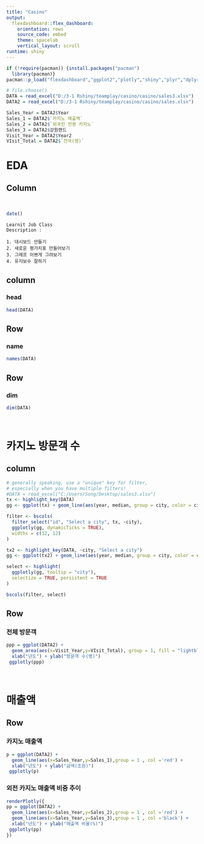---
title: "Casino"
output: 
  flexdashboard::flex_dashboard:
    orientation: rows
    source_code: embed
    theme: spacelab
    vertical_layout: scroll
runtime: shiny
---

```{r setup, include=FALSE}
if (!require(pacman)) {install.packages("pacman")
  library(pacman)}
pacman::p_load("flexdashboard","ggplot2","plotly","shiny","plyr","dplyr","plotly","tm","crosstalk","readxl","crosstalk", "readxl")
```

```{r}
# file.choose()
DATA = read_excel("D:/3-1 Rshiny/teamplay/casino/casino/sales3.xlsx")
DATA2 = read_excel("D:/3-1 Rshiny/teamplay/casino/casino/sales.xlsx")
```

```{r}
Sales_Year = DATA2$Year
Sales_1 = DATA2$`카지노 매출액`
Sales_2 = DATA2$`외국인 전용 카지노`
Sales_3 = DATA2$강원랜드
Visit_Year = DATA2$Year2
VIsit_Total = DATA2$`전국(명)`
```



EDA
==========================
Column {.sidebar}
--------------------------
<!-- Data Select -->

<br>

```{r}
date()
```

```
Learnit Job Class    
Description :

1. 대시보드 만들기      
2. 새로운 평가지표 만들어보기    
3. 그래프 이쁘게 그려보기    
4. 유지보수 잘하기   
```


column
------------------------
### head
```{r}
head(DATA)
```

Row 
--------------------------------
### name
```{r}
names(DATA)
```

Row 
--------------------------------
### dim
```{r}
dim(DATA)
```

<br>

카지노 방문객 수
==========================
column
--------------------------
<!-- Data Select -->

```{r}

# generally speaking, use a "unique" key for filter, 
# especially when you have multiple filters!
#DATA = read_excel("C:/Users/Song/Desktop/sales3.xlsx")
tx <- highlight_key(DATA)
gg <- ggplot(tx) + geom_line(aes(year, median, group = city, color = city))

filter <- bscols(
  filter_select("id", "Select a city", tx, ~city),
  ggplotly(gg, dynamicTicks = TRUE),
  widths = c(12, 12)
)

tx2 <- highlight_key(DATA, ~city, "Select a city")
gg <- ggplot(tx2) + geom_line(aes(year, median, group = city, color = city))

select <- highlight(
  ggplotly(gg, tooltip = "city"), 
  selectize = TRUE, persistent = TRUE
)

bscols(filter, select)
```

<p>

Row 
------------------------ 
### 전체 방문객
```{r}
ppp = ggplot(DATA2) +
  geom_area(aes(x=Visit_Year,y=VIsit_Total), group = 1, fill = "lightblue") +
  xlab("년도") + ylab("방문객 수(명)")
 ggplotly(ppp)
```

<br>

매출액
==========================

Row
------------------------ 
### 카지노 매출액

```{r}
p = ggplot(DATA2) +
  geom_line(aes(x=Sales_Year,y=Sales_1),group = 1 , col ='red') +
  xlab("년도") + ylab("금액(조원)")
 ggplotly(p)

```

### 외전 카지노 매출액 비중 추이

```{r}
renderPlotly({
pp = ggplot(DATA2) +
  geom_line(aes(x=Sales_Year,y=Sales_2),group = 1 , col ='red') +
  geom_line(aes(x=Sales_Year,y=Sales_3),group = 1 , col ='black') +
  xlab("년도") + ylab("매출액 비율(%)")
 ggplotly(pp)
})
```